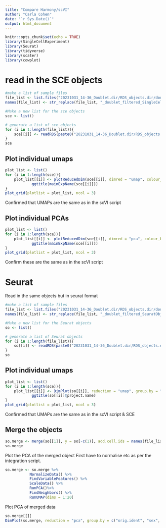 ```yaml
---
title: "Compare Harmony/scVI"
author: "Carla Cohen"
date: "`r Sys.Date()`"
output: html_document
---
```


```r
knitr::opts_chunk$set(echo = TRUE)
library(SingleCellExperiment)
library(Seurat)
library(tidyverse)
library(scater)
library(cowplot)
```

# read in the SCE objects

```r
#make a list of sample files
file_list <- list.files("20231031_14-36_Doublet.dir/RDS_objects.dir/doublet_filtered/SingleCellExp/", pattern=".rds", recursive = TRUE)
names(file_list) <- str_replace(file_list, "_doublet_filtered_SingleCellExp.rds", "") 

#Make a new list for the sce objects
sce <- list()

# generate a list of sce objects
for (i in 1:length(file_list)){
    sce[[i]] <- readRDS(paste0("20231031_14-36_Doublet.dir/RDS_objects.dir/doublet_filtered/SingleCellExp/",file_list[i]))
}
sce
```

## Plot individual umaps

```r
plot_list <- list()
for (i in 1:length(sce)){
    plot_list[[i]] <- plotReducedDim(sce[[i]], dimred = "umap", colour_by = "seurat_clusters")+
            ggtitle(mainExpName(sce[[i]]))
}
plot_grid(plotlist = plot_list, ncol = 3)
```
Confirmed that UMAPs are the same as in the scVI script 

## Plot individual PCAs

```r
plot_list <- list()
for (i in 1:length(sce)){
    plot_list[[i]] <- plotReducedDim(sce[[i]], dimred = "pca", colour_by = "seurat_clusters")+
            ggtitle(mainExpName(sce[[i]]))
}
plot_grid(plotlist = plot_list, ncol = 3)
```
Confirm these are the same as in the scVI script


# Seurat

Read in the same objects but in seurat format

```r
#make a list of sample files
file_list <- list.files("20231031_14-36_Doublet.dir/RDS_objects.dir/doublet_filtered/Seurat/", pattern=".rds", recursive = TRUE)
names(file_list) <- str_replace(file_list, "_doublet_filtered_SeuratObject.rds", "") 

#Make a new list for the Seurat objects
so <- list()

# generate a list of Seurat objects
for (i in 1:length(file_list)){
    so[[i]] <- readRDS(paste0("20231031_14-36_Doublet.dir/RDS_objects.dir/doublet_filtered/Seurat/",file_list[i]))
}
so
```
## Plot individual umaps

```r
plot_list <- list()
for (i in 1:length(sce)){
    plot_list[[i]] <- DimPlot(so[[i]], reduction = "umap", group.by = "seurat_clusters")+
            ggtitle(so[[i]]@project.name)
}
plot_grid(plotlist = plot_list, ncol = 3)
```
Confirmed that UMAPs are the same as in the scVI script & SCE

## Merge the objects

```r
so.merge <- merge(so[[1]], y = so[-c(1)], add.cell.ids = names(file_list))
so.merge
```

Plot the PCA of the merged object
First have to normalise etc as per the integration script. 


```r
so.merge <- so.merge %>% 
           NormalizeData() %>%
           FindVariableFeatures() %>% 
           ScaleData() %>%
           RunPCA()%>%
           FindNeighbors() %>%
           RunUMAP(dims = 1:20)
```
Plot PCA of merged data

```r
so.merge[[]]
DimPlot(so.merge, reduction = "pca", group.by = c("orig.ident", "sex", "age", "nCount_RNA"))
```

